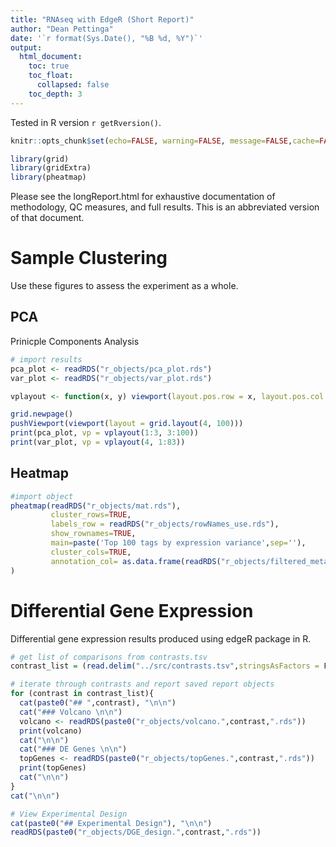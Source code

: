 ```yaml
---
title: "RNAseq with EdgeR (Short Report)"
author: "Dean Pettinga"
date: '`r format(Sys.Date(), "%B %d, %Y")`'
output:
  html_document:
    toc: true
    toc_float:
      collapsed: false
    toc_depth: 3
---
```

Tested in R version `r getRversion()`.

```r
knitr::opts_chunk$set(echo=FALSE, warning=FALSE, message=FALSE,cache=FALSE)
```

```r

library(grid)
library(gridExtra)
library(pheatmap)

```

Please see the longReport.html for exhaustive documentation of methodology, QC measures, and full results. This is an abbreviated version of that document.


# Sample Clustering 

Use these figures to assess the experiment as a whole.

## PCA

Prinicple Components Analysis 

```r

# import results
pca_plot <- readRDS("r_objects/pca_plot.rds")
var_plot <- readRDS("r_objects/var_plot.rds")

vplayout <- function(x, y) viewport(layout.pos.row = x, layout.pos.col = y)

grid.newpage()
pushViewport(viewport(layout = grid.layout(4, 100)))
print(pca_plot, vp = vplayout(1:3, 3:100))
print(var_plot, vp = vplayout(4, 1:83))

```

## Heatmap

```r

#import object
pheatmap(readRDS("r_objects/mat.rds"),
         cluster_rows=TRUE,
         labels_row = readRDS("r_objects/rowNames_use.rds"),
         show_rownames=TRUE,
         main=paste('Top 100 tags by expression variance',sep=''),
         cluster_cols=TRUE,
         annotation_col= as.data.frame(readRDS("r_objects/filtered_meta_heatmap.rds")) # requires a df
)
```

# Differential Gene Expression 

Differential gene expression results produced using edgeR package in R. 

```r

# get list of comparisons from contrasts.tsv
contrast_list = (read.delim("../src/contrasts.tsv",stringsAsFactors = F,sep='\t'))$contrast

# iterate through contrasts and report saved report objects
for (contrast in contrast_list){
  cat(paste0("## ",contrast), "\n\n")
  cat("### Volcano \n\n")
  volcano <- readRDS(paste0("r_objects/volcano.",contrast,".rds"))
  print(volcano)
  cat("\n\n")
  cat("### DE Genes \n\n")
  topGenes <- readRDS(paste0("r_objects/topGenes.",contrast,".rds"))
  print(topGenes)
  cat("\n\n")
}
cat("\n\n")

# View Experimental Design
cat(paste0("## Experimental Design"), "\n\n")
readRDS(paste0("r_objects/DGE_design.",contrast,".rds"))
```